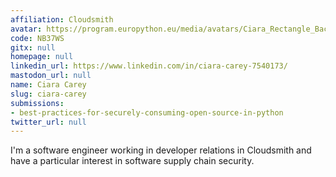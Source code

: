 ```yaml
---
affiliation: Cloudsmith
avatar: https://program.europython.eu/media/avatars/Ciara_Rectangle_Background_1_OW89AQG.jpg
code: NB37WS
gitx: null
homepage: null
linkedin_url: https://www.linkedin.com/in/ciara-carey-7540173/
mastodon_url: null
name: Ciara Carey
slug: ciara-carey
submissions:
- best-practices-for-securely-consuming-open-source-in-python
twitter_url: null
---
```


I'm a software engineer working in developer relations in Cloudsmith and have a particular interest in software supply chain security.
